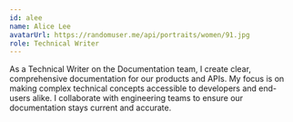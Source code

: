 ```yaml
---
id: alee
name: Alice Lee
avatarUrl: https://randomuser.me/api/portraits/women/91.jpg
role: Technical Writer
---
```


As a Technical Writer on the Documentation team, I create clear, comprehensive documentation for our products and APIs. My focus is on making complex technical concepts accessible to developers and end-users alike. I collaborate with engineering teams to ensure our documentation stays current and accurate. 